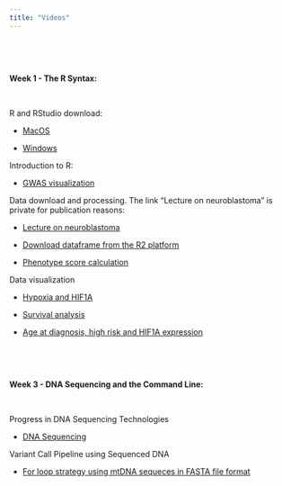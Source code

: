 ```yaml
---
title: "Videos"
---
```


\

\

**Week 1 - The R Syntax:**

\

R and RStudio download:

* [MacOS](https://www.youtube.com/watch?v=M8e-ZgrCVIA&t)

* [Windows](https://www.youtube.com/watch?v=H9EBlFDGG4k)

Introduction to R:

* [GWAS visualization](https://www.youtube.com/watch?v=IOJtV9kyYzU)

Data download and processing. The link "Lecture on neuroblastoma" is private for publication reasons:

* [Lecture on neuroblastoma](https://www.youtube.com/watch?v=8HpCwlZT0TU)

* [Download dataframe from the R2 platform](https://www.youtube.com/watch?v=OUK26r7PEeA)

* [Phenotype score calculation](https://www.youtube.com/watch?v=hH5vq3ZgJlM)

Data visualization

* [Hypoxia and HIF1A](https://www.youtube.com/watch?v=TAUPryNAQHA)

* [Survival analysis](https://youtu.be/f-1sddnE_XU)

* [Age at diagnosis, high risk and HIF1A expression](https://youtu.be/LuJ4fMubUb8)

\

\

**Week 3 - DNA Sequencing and the Command Line:**

\

Progress in DNA Sequencing Technologies

* [DNA Sequencing](https://www.youtube.com/watch?v=lU8ztLZRrvI)


Variant Call Pipeline using Sequenced DNA

* [For loop strategy using mtDNA sequeces in FASTA file format](https://youtu.be/AhrgAFdbU6Y)






